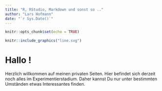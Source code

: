 ```yaml
---
title: "R, RStudio, Markdown und sonst so .."
author: "Lars Hofmann"
date: "`r Sys.Date()`"
---
```


```r
knitr::opts_chunk$set(echo = TRUE)
```

```r
knitr::include_graphics("line.svg")
```

# Hallo !

Herzlich willkommen auf meinen privaten Seiten. Hier befindet sich derzeit noch alles im Experimentierstadium. Daher kannst Du nur unter bestimmten Umständen etwas Interessantes finden.

